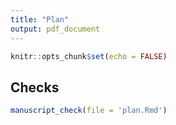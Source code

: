 ```yaml
---
title: "Plan"
output: pdf_document
---
```


```r
knitr::opts_chunk$set(echo = FALSE)
```

\newpage
## Checks

```r
manuscript_check(file = 'plan.Rmd')
```